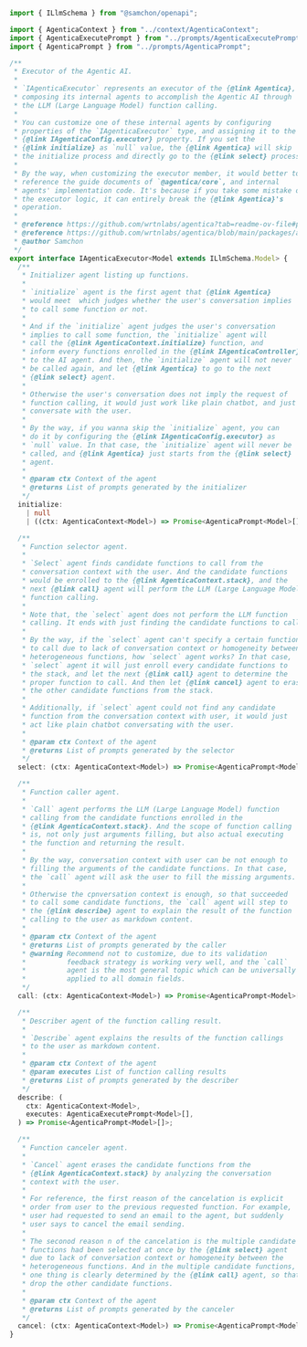 ```typescript filename="@agentica/core/IAgenticaExecutor" showLineNumbers
import { ILlmSchema } from "@samchon/openapi";

import { AgenticaContext } from "../context/AgenticaContext";
import { AgenticaExecutePrompt } from "../prompts/AgenticaExecutePrompt";
import { AgenticaPrompt } from "../prompts/AgenticaPrompt";

/**
 * Executor of the Agentic AI.
 *
 * `IAgenticaExecutor` represents an executor of the {@link Agentica},
 * composing its internal agents to accomplish the Agentic AI through
 * the LLM (Large Language Model) function calling.
 *
 * You can customize one of these internal agents by configuring
 * properties of the `IAgenticaExecutor` type, and assigning it to the
 * {@link IAgenticaConfig.executor} property. If you set the
 * {@link initialize} as `null` value, the {@link Agentica} will skip
 * the initialize process and directly go to the {@link select} process.
 *
 * By the way, when customizing the executor member, it would better to
 * reference the guide documents of `@agentica/core`, and internal
 * agents' implementation code. It's because if you take some mistake on
 * the executor logic, it can entirely break the {@link Agentica}'s
 * operation.
 *
 * @reference https://github.com/wrtnlabs/agentica?tab=readme-ov-file#principles
 * @reference https://github.com/wrtnlabs/agentica/blob/main/packages/agent/src/chatgpt/ChatGptAgent.ts
 * @author Samchon
 */
export interface IAgenticaExecutor<Model extends ILlmSchema.Model> {
  /**
   * Initializer agent listing up functions.
   *
   * `initialize` agent is the first agent that {@link Agentica}
   * would meet  which judges whether the user's conversation implies
   * to call some function or not.
   *
   * And if the `initialize` agent judges the user's conversation
   * implies to call some function, the `initialize` agent will
   * call the {@link AgenticaContext.initialize} function, and
   * inform every functions enrolled in the {@link IAgenticaController}
   * to the AI agent. And then, the `initialize` agent will not never
   * be called again, and let {@link Agentica} to go to the next
   * {@link select} agent.
   *
   * Otherwise the user's conversation does not imply the request of
   * function calling, it would just work like plain chatbot, and just
   * conversate with the user.
   *
   * By the way, if you wanna skip the `initialize` agent, you can
   * do it by configuring the {@link IAgenticaConfig.executor} as
   * `null` value. In that case, the `initialize` agent will never be
   * called, and {@link Agentica} just starts from the {@link select}
   * agent.
   *
   * @param ctx Context of the agent
   * @returns List of prompts generated by the initializer
   */
  initialize:
    | null
    | ((ctx: AgenticaContext<Model>) => Promise<AgenticaPrompt<Model>[]>);

  /**
   * Function selector agent.
   *
   * `Select` agent finds candidate functions to call from the
   * conversation context with the user. And the candidate functions
   * would be enrolled to the {@link AgenticaContext.stack}, and the
   * next {@link call} agent will perform the LLM (Large Language Model)
   * function calling.
   *
   * Note that, the `select` agent does not perform the LLM function
   * calling. It ends with just finding the candidate functions to call.
   *
   * By the way, if the `select` agent can't specify a certain function
   * to call due to lack of conversation context or homogeneity between
   * heterogeneous functions, how `select` agent works? In that case,
   * `select` agent it will just enroll every candidate functions to
   * the stack, and let the next {@link call} agent to determine the
   * proper function to call. And then let {@link cancel} agent to erase
   * the other candidate functions from the stack.
   *
   * Additionally, if `select` agent could not find any candidate
   * function from the conversation context with user, it would just
   * act like plain chatbot conversating with the user.
   *
   * @param ctx Context of the agent
   * @returns List of prompts generated by the selector
   */
  select: (ctx: AgenticaContext<Model>) => Promise<AgenticaPrompt<Model>[]>;

  /**
   * Function caller agent.
   *
   * `Call` agent performs the LLM (Large Language Model) function
   * calling from the candidate functions enrolled in the
   * {@link AgenticaContext.stack}. And the scope of function calling
   * is, not only just arguments filling, but also actual executing
   * the function and returning the result.
   *
   * By the way, conversation context with user can be not enough to
   * filling the arguments of the candidate functions. In that case,
   * the `call` agent will ask the user to fill the missing arguments.
   *
   * Otherwise the cpnversation context is enough, so that succeeded
   * to call some candidate functions, the `call` agent will step to
   * the {@link describe} agent to explain the result of the function
   * calling to the user as markdown content.
   *
   * @param ctx Context of the agent
   * @returns List of prompts generated by the caller
   * @warning Recommend not to customize, due to its validation
   *          feedback strategy is working very well, and the `call`
   *          agent is the most general topic which can be universally
   *          applied to all domain fields.
   */
  call: (ctx: AgenticaContext<Model>) => Promise<AgenticaPrompt<Model>[]>;

  /**
   * Describer agent of the function calling result.
   *
   * `Describe` agent explains the results of the function callings
   * to the user as markdown content.
   *
   * @param ctx Context of the agent
   * @param executes List of function calling results
   * @returns List of prompts generated by the describer
   */
  describe: (
    ctx: AgenticaContext<Model>,
    executes: AgenticaExecutePrompt<Model>[],
  ) => Promise<AgenticaPrompt<Model>[]>;

  /**
   * Function canceler agent.
   *
   * `Cancel` agent erases the candidate functions from the
   * {@link AgenticaContext.stack} by analyzing the conversation
   * context with the user.
   *
   * For reference, the first reason of the cancelation is explicit
   * order from user to the previous requested function. For example,
   * user had requested to send an email to the agent, but suddenly
   * user says to cancel the email sending.
   *
   * The seconod reason n of the cancelation is the multiple candidate
   * functions had been selected at once by the {@link select} agent
   * due to lack of conversation context or homogeneity between the
   * heterogeneous functions. And in the multiple candidate functions,
   * one thing is clearly determined by the {@link call} agent, so that
   * drop the other candidate functions.
   *
   * @param ctx Context of the agent
   * @returns List of prompts generated by the canceler
   */
  cancel: (ctx: AgenticaContext<Model>) => Promise<AgenticaPrompt<Model>[]>;
}
```